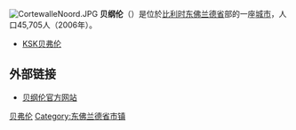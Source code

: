 {{Unreferenced|time=2018-08-13T04:59:46+00:00}}
[[File:CortewalleNoord.JPG|thumb]]
'''贝纲伦'''（{{lang-nl|Beveren}}）是位於[[比利时|比利时]][[东佛兰德省|东佛兰德省]]部的一座[[城市|城市]]，人口45,705人（2006年）。

* [[KSK贝弗伦|KSK贝弗伦]]

== 外部链接 ==
*[http://www.beveren.be/ 贝纲伦官方网站]{{Wayback|url=http://www.beveren.be/ |date=20080913080206 }}

{{东佛兰德省市区}}

{{Authority control}}
{{DEFAULTSORT:Beveren}}
{{Belgium-geo-stub}}

[[Category:贝弗伦|]]
[[Category:东佛兰德省市镇|Category:东佛兰德省市镇]]
